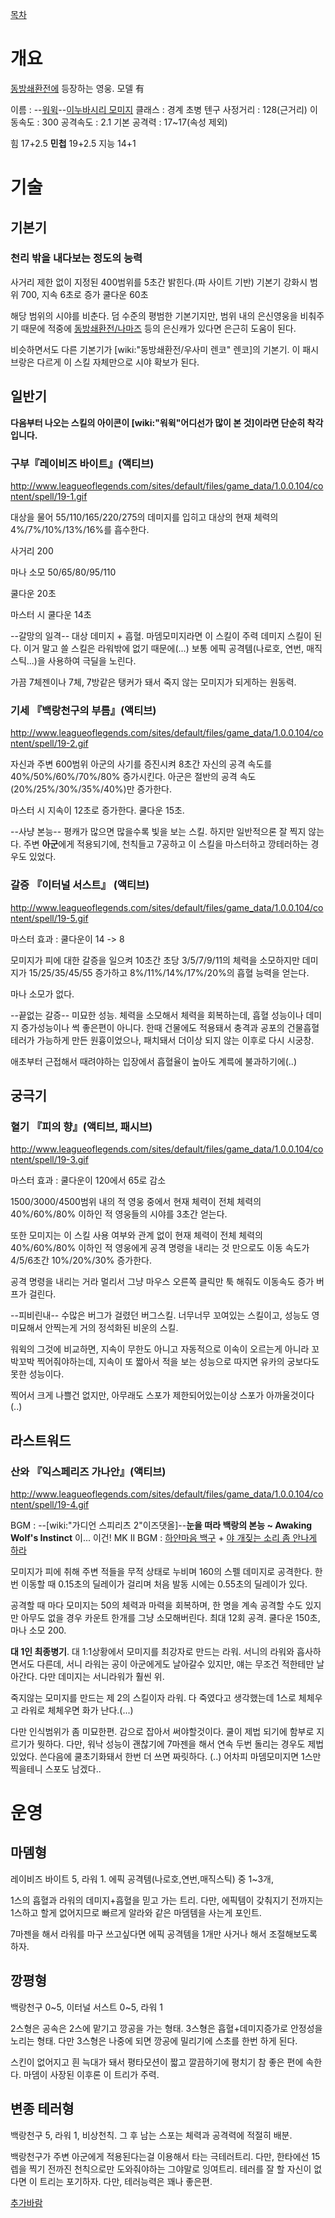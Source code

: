 [[목차]]

= 개요 =

[[동방쇄환전]]에 등장하는 영웅. 모델 有


이름 : --[[워윅]]--[[이누바시리 모미지]]
클래스 : 경계 초병 텐구
사정거리 : 128(근거리)
이동속도 : 300
공격속도 : 2.1
기본 공격력 : 17~17(속성 제외)

힘 17+2.5
'''민첩 ''' 19+2.5
지능 14+1

= 기술 =

== 기본기 ==
=== 천리 밖을 내다보는 정도의 능력 ===

사거리 제한 없이 지정된 400범위를 5초간 밝힌다.(파 사이트 기반)
기본기 강화시 범위 700, 지속 6초로 증가
쿨다운 60초

해당 범위의 시야를 비춘다. 덤 수준의 평범한 기본기지만, 범위 내의 은신영웅을 비춰주기 때문에 적중에 [[동방쇄환전/나마즈]] 등의 은신캐가 있다면 은근히 도움이 된다.

비슷하면서도 다른 기본기가 [wiki:"동방쇄환전/우사미 렌코" 렌코]의 기본기. 이 패시브랑은 다르게 이 스킬 자체만으로 시야 확보가 된다.

== 일반기 ==

'''다음부터 나오는 스킬의 아이콘이 [wiki:"워윅"어디선가 많이 본 것]이라면 단순히 착각입니다.'''

=== 구부『레이비즈 바이트』(액티브) ===
http://www.leagueoflegends.com/sites/default/files/game_data/1.0.0.104/content/spell/19-1.gif

대상을 물어 55/110/165/220/275의 데미지를 입히고 대상의 현재 체력의 4%/7%/10%/13%/16%를 흡수한다.

사거리 200

마나 소모 50/65/80/95/110

쿨다운 20초

마스터 시 쿨다운 14초


--갈망의 일격-- 대상 데미지 + 흡혈. 마뎀모미지라면 이 스킬이 주력 데미지 스킬이 된다. 이거 말고 쓸 스킬은 라워밖에 없기 때문에(...) 보통 에픽 공격템(나로호, 연번, 매직스틱...)을 사용하여 극딜을 노린다.

가끔 7체젠이나 7체, 7방같은 탱커가 돼서 죽지 않는 모미지가 되게하는 원동력.


=== 기세 『백랑천구의 부름』(액티브) ===
http://www.leagueoflegends.com/sites/default/files/game_data/1.0.0.104/content/spell/19-2.gif

자신과 주변 600범위 아군의 사기를 증진시켜 8초간 자신의 공격 속도를 40%/50%/60%/70%/80% 증가시킨다. 아군은 절반의 공격 속도(20%/25%/30%/35%/40%)만 증가한다.

마스터 시 지속이 12초로 증가한다. 쿨다운 15초.


--사냥 본능-- 평캐가 많으면 많을수록 빛을 보는 스킬. 하지만 일반적으론 잘 찍지 않는다. 주변 '''아군'''에게 적용되기에, 천칙들고 7공하고 이 스킬을 마스터하고 깡테러하는 경우도 있었다.



=== 갈증 『이터널 서스트』 (액티브) ===
http://www.leagueoflegends.com/sites/default/files/game_data/1.0.0.104/content/spell/19-5.gif

마스터 효과 : 쿨다운이 14 -> 8

모미지가 피에 대한 갈증을 일으켜 10초간 초당 3/5/7/9/11의 체력을 소모하지만 데미지가 15/25/35/45/55 증가하고 8%/11%/14%/17%/20%의 흡혈 능력을 얻는다.

마나 소모가 없다.


--끝없는 갈증-- 미묘한 성능. 체력을 소모해서 체력을 회복하는데, 흡혈 성능이나 데미지 증가성능이나 썩 좋은편이 아니다. 한때 건물에도 적용돼서 충격과 공포의 건물흡혈 테러가 가능하게 만든 원흉이었으나, 패치돼서 더이상 되지 않는 이후로 다시 시궁창.

애초부터 근접해서 때려야하는 입장에서 흡혈율이 높아도 계륵에 불과하기에(..)


== 궁극기 ==
=== 혈기 『피의 향』(액티브, 패시브) ===
http://www.leagueoflegends.com/sites/default/files/game_data/1.0.0.104/content/spell/19-3.gif

마스터 효과 : 쿨다운이 120에서 65로 감소

1500/3000/4500범위 내의 적 영웅 중에서 현재 체력이 전체 체력의 40%/60%/80% 이하인 적 영웅들의 시야를 3초간 얻는다.

또한 모미지는 이 스킬 사용 여부와 관계 없이 현재 체력이 전체 체력의 40%/60%/80% 이하인 적 영웅에게 공격 명령을 내리는 것 만으로도 이동 속도가 4/5/6초간 10%/20%/30% 증가한다.

공격 명령을 내리는 거라 멀리서 그냥 마우스 오른쪽 클릭만 툭 해줘도 이동속도 증가 버프가 걸린다.


--피비린내-- 수많은 버그가 걸렸던 버그스킬. 너무너무 꼬여있는 스킬이고, 성능도 영 미묘해서 안찍는게 거의 정석화된 비운의 스킬.

워윅의 그것에 비교하면, 지속이 무한도 아니고 자동적으로 이속이 오르는게 아니라 꼬박꼬박 찍어줘야하는데, 지속이 또 짧아서 적을 보는 성능으로 따지면 유카의 궁보다도 못한 성능이다. 

찍어서 크게 나쁠건 없지만, 아무래도 스포가 제한되어있는이상 스포가 아까울것이다(..)


== 라스트워드 ==
=== 산와 『익스페리즈 가나안』(액티브) ===
http://www.leagueoflegends.com/sites/default/files/game_data/1.0.0.104/content/spell/19-4.gif

BGM : --[wiki:"가디언 스피리츠 2"이즈댓올]--'''눈을 떠라 백랑의 본능 ~ Awaking Wolf's Instinct'''
이... 이건!
MK II BGM : [[하얀마음 백구]] + [[야 개짖는 소리 좀 안나게 하라]]

모미지가 피에 취해 주변 적들을 무적 상태로 누비며 160의 스펠 데미지로 공격한다.
한번 이동할 때 0.15초의 딜레이가 걸리며 처음 발동 시에는 0.55초의 딜레이가 있다.

공격할 때 마다 모미지는 50의 체력과 마력을 회복하며, 한 명을 계속 공격할 수도 있지만 아무도 없을 경우 카운트 한개를 그냥 소모해버린다. 최대 12회 공격. 쿨다운 150초, 마나 소모 200.


'''대 1인 최종병기'''. 대 1:1상황에서 모미지를 최강자로 만드는 라워. 서니의 라워와 흡사하면서도 다른데, 서니 라워는 공이 아군에게도 날아갈수 있지만, 얘는 무조건 적한테만 날아간다. 다만 데미지는 서니라워가 훨씬 위.

죽지않는 모미지를 만드는 제 2의 스킬이자 라워. 다 죽였다고 생각했는데 1스로 체체우고 라워로 체체우면 화가 난다.(...)

다만 인식범위가 좀 미묘한편. 감으로 잡아서 써야할것이다. 쿨이 제법 되기에 함부로 지르기가 뭣하다. 다만, 워낙 성능이 괜찮기에 7마젠을 해서 연속 두번 돌리는 경우도 제법 있었다. 쓴다음에 쿨초기화돼서 한번 더 쓰면 짜릿하다. (..) 어차피 마뎀모미지면 1스만 찍을테니 스포도 남겠다..



= 운영 =

== 마뎀형 ==

레이비즈 바이트 5, 라워 1. 에픽 공격템(나로호,연번,매직스틱) 중 1~3개, 

1스의 흡혈과 라워의 데미지+흡혈을 믿고 가는 트리. 다만, 에픽템이 갖춰지기 전까지는 1스하고 할게 없어지므로 빠르게 알라와 같은 마뎀템을 사는게 포인트.


7마젠을 해서 라워를 마구 쓰고싶다면 에픽 공격템을 1개만 사거나 해서 조절해보도록 하자.

== 깡평형 ==

백랑천구 0~5, 이터널 서스트 0~5, 라워 1


2스형은 공속은 2스에 맡기고 깡공을 가는 형태. 3스형은 흡혈+데미지증가로 안정성을 노리는 형태. 다만 3스형은 나중에 되면 깡공에 밀리기에 스초를 한번 하게 된다.

스킨이 없어지고 흰 늑대가 돼서 평타모션이 짧고 깔끔하기에 평치기 참 좋은 편에 속한다. 마뎀이 사장된 이후론 이 트리가 주력. 


== 변종 테러형 ==

백랑천구 5, 라워 1, 비상천칙. 그 후 남는 스포는 체력과 공격력에 적절히 배분.

백랑천구가 주변 아군에게 적용된다는걸 이용해서 타는 극테러트리. 다만, 한타에선 15렙을 찍기 전까진 천칙으로만 도와줘야하는 그야말로 잉여트리. 테러를 잘 할 자신이 없다면 이 트리는 포기하자. 다만, 테러능력은 꽤나 좋은편.

[[추가바람]]
